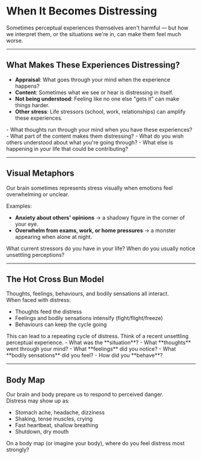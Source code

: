 # When It Becomes Distressing

Sometimes perceptual experiences themselves aren't harmful — but how we interpret them, or the situations we're in, can make them feel much worse.

---

## What Makes These Experiences Distressing?

- **Appraisal**: What goes through your mind when the experience happens?  
- **Content**: Sometimes what we see or hear is distressing in itself.  
- **Not being understood**: Feeling like no one else "gets it" can make things harder.  
- **Other stress**: Life stressors (school, work, relationships) can amplify these experiences.

<Accordion title="Reflection">
- What thoughts run through your mind when you have these experiences?  
- What part of the content makes them distressing?  
- What do you wish others understood about what you're going through?  
- What else is happening in your life that could be contributing?  
</Accordion>

---

## Visual Metaphors

Our brain sometimes represents stress visually when emotions feel overwhelming or unclear.  

Examples:  
- **Anxiety about others' opinions** → a shadowy figure in the corner of your eye.  
- **Overwhelm from exams, work, or home pressures** → a monster appearing when alone at night.  

<Accordion title="Reflection">
What current stressors do you have in your life?  
When do you usually notice unsettling perceptions?  
</Accordion>

---

## The Hot Cross Bun Model

Thoughts, feelings, behaviours, and bodily sensations all interact.  
When faced with distress:  
- Thoughts feed the distress  
- Feelings and bodily sensations intensify (fight/flight/freeze)  
- Behaviours can keep the cycle going  

<Callout type="info">
This can lead to a repeating cycle of distress.
</Callout>

<Accordion title="Exercise">
Think of a recent unsettling perceptual experience.  
- What was the **situation**?  
- What **thoughts** went through your mind?  
- What **feelings** did you notice?  
- What **bodily sensations** did you feel?  
- How did you **behave**?  
</Accordion>

---

## Body Map

Our brain and body prepare us to respond to perceived danger.  
Distress may show up as:  
- Stomach ache, headache, dizziness  
- Shaking, tense muscles, crying  
- Fast heartbeat, shallow breathing  
- Shutdown, dry mouth  

<Accordion title="Exercise">
On a body map (or imagine your body), where do you feel distress most strongly?  
</Accordion>